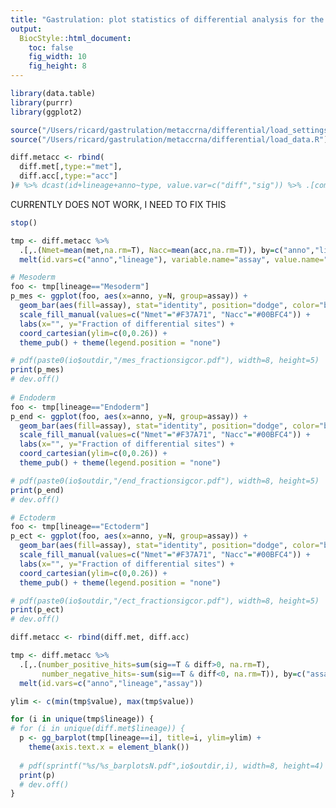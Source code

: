 ```yaml
---
title: "Gastrulation: plot statistics of differential analysis for the three omics"
output:
  BiocStyle::html_document: 
    toc: false
    fig_width: 10
    fig_height: 8
---
```


```r
library(data.table)
library(purrr)
library(ggplot2)
```

```r
source("/Users/ricard/gastrulation/metaccrna/differential/load_settings.R")
source("/Users/ricard/gastrulation/metaccrna/differential/load_data.R")
```

```r
diff.metacc <- rbind(
  diff.met[,type:="met"], 
  diff.acc[,type:="acc"]
)# %>% dcast(id+lineage+anno~type, value.var=c("diff","sig")) %>% .[complete.cases(.)]
```

CURRENTLY DOES NOT WORK, I NEED TO FIX THIS
```r
stop()
```

<!-- Bar plots with the fraction of hits per genomic context -->
```r
tmp <- diff.metacc %>%
  .[,.(Nmet=mean(met,na.rm=T), Nacc=mean(acc,na.rm=T)), by=c("anno","lineage")] %>%
  melt(id.vars=c("anno","lineage"), variable.name="assay", value.name="N")

# Mesoderm
foo <- tmp[lineage=="Mesoderm"]
p_mes <- ggplot(foo, aes(x=anno, y=N, group=assay)) +
  geom_bar(aes(fill=assay), stat="identity", position="dodge", color="black", size=0.25) +
  scale_fill_manual(values=c("Nmet"="#F37A71", "Nacc"="#00BFC4")) +
  labs(x="", y="Fraction of differential sites") +
  coord_cartesian(ylim=c(0,0.26)) +
  theme_pub() + theme(legend.position = "none")

# pdf(paste0(io$outdir,"/mes_fractionsigcor.pdf"), width=8, height=5)
print(p_mes)
# dev.off()
  
# Endoderm
foo <- tmp[lineage=="Endoderm"]
p_end <- ggplot(foo, aes(x=anno, y=N, group=assay)) +
  geom_bar(aes(fill=assay), stat="identity", position="dodge", color="black", size=0.25) +
  scale_fill_manual(values=c("Nmet"="#F37A71", "Nacc"="#00BFC4")) +
  labs(x="", y="Fraction of differential sites") +
  coord_cartesian(ylim=c(0,0.26)) +
  theme_pub() + theme(legend.position = "none")

# pdf(paste0(io$outdir,"/end_fractionsigcor.pdf"), width=8, height=5)
print(p_end)
# dev.off()

# Ectoderm
foo <- tmp[lineage=="Ectoderm"]
p_ect <- ggplot(foo, aes(x=anno, y=N, group=assay)) +
  geom_bar(aes(fill=assay), stat="identity", position="dodge", color="black", size=0.25) +
  scale_fill_manual(values=c("Nmet"="#F37A71", "Nacc"="#00BFC4")) +
  labs(x="", y="Fraction of differential sites") +
  coord_cartesian(ylim=c(0,0.26)) +
  theme_pub() + theme(legend.position = "none")

# pdf(paste0(io$outdir,"/ect_fractionsigcor.pdf"), width=8, height=5)
print(p_ect)
# dev.off()
```

<!-- Barplots with the number of significant hits per annotation -->

```r
diff.metacc <- rbind(diff.met, diff.acc)

tmp <- diff.metacc %>%
  .[,.(number_positive_hits=sum(sig==T & diff>0, na.rm=T), 
       number_negative_hits=-sum(sig==T & diff<0, na.rm=T)), by=c("assay","anno","lineage")] %>%
  melt(id.vars=c("anno","lineage","assay"))

ylim <- c(min(tmp$value), max(tmp$value))

for (i in unique(tmp$lineage)) {
# for (i in unique(diff.met$lineage)) {
  p <- gg_barplot(tmp[lineage==i], title=i, ylim=ylim) +
    theme(axis.text.x = element_blank())
  
  # pdf(sprintf("%s/%s_barplotsN.pdf",io$outdir,i), width=8, height=4)
  print(p)
  # dev.off()
}
```
